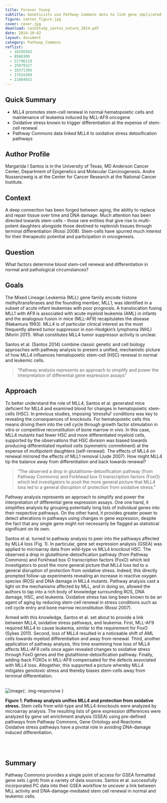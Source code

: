 ```yaml
---
title: Forever Young
subtitle: Geneticists use Pathway Commons data to link gene implicated in leukemia to well-studied oxidative-stress pathways that maintain stem-cell renewal
figure: santos_figure.jpg
cover: cover.jpg
download: caseStudy_santos_nature_2014.pdf
date: 2014-10-02
layout: document
category: Pathway_Commons
reflist:
  - 18295583
  - 8506309
  - 21796119
  - 25079327
  - 18371366
  - 17554309
  - 21884932
---
```


## Quick Summary
* MLL4 promotes stem-cell renewal in normal hematopoietic cells and maintenance of leukemia induced by MLL-AF9 oncogene
* Oxidative stress known to trigger differentiation at the expense of stem-cell renewal
* Pathway Commons data linked MLL4 to oxidative stress detoxification pathways

## Author Profile
Margarida I Santos is in the University of Texas, MD Anderson Cancer Center, Department of Epigenetics and Molecular Carcinogenesis. Andre Nussenzweig is at the Center for Cancer Research at the National Cancer Institute.

## Context
A deep connection has been forged between aging, the ability to replace and repair tissue over time and DNA damage. Much attention has been directed towards stem-cells – those rare entities that give rise to multi-potent daughters alongside those destined to replenish tissues through terminal differentiation (Rossi 2008). Stem-cells have spurred much interest for their therapeutic potential and participation in oncogenesis.

## Question
What factors determine blood stem-cell renewal and differentiation in normal and pathological circumstances?

## Goals
The Mixed Lineage Leukemia (MLL) gene family encode histone methyltransferases and the founding member, MLL1, was identified in a subset of acute infant leukemias with poor prognosis. A translocation fusing MLL1 with AF9 is associated with acute myeloid leukemia (AML) in infants and the analogous fusion in mice (MLL-AF9) recapitulates the disease (Nakamura 1993). MLL4 is of particular clinical interest as the most frequently altered tumor suppressor in non-Hodgkin’s lymphoma (NHL) (Morin 2011). What constitutes MLL4 tumor suppressor activity is unclear.

Santos et al. (Santos 2014) combine classic genetic and cell biology approaches with pathway analysis to present a unified, mechanistic picture of how MLL4 influences hematopoietic stem-cell (HSC) renewal in normal and leukemic cells.

> “Pathway analysis represents an approach to simplify and power the interpretation of differential gene expression assays”

## Approach
To better understand the role of MLL4, Santos et al. generated mice deficient for MLL4 and examined blood for changes in hematopoietic stem-cells (HSC). In previous studies, imposing ‘stressful’ conditions was key to revealing the consequences of knockouts. For hematopoietic cells this means driving them into the cell cycle through growth factor stimulation in vitro or competitive reconstitution of bone marrow in vivo. In this case, MLL4 mutants had fewer HSC and more differentiated myeloid cells, supported by the observations that HSC division was biased towards producing differentiated myeloid cells (symmetric commitment) at the expense of multipotent daughters (self-renewal). The effects of MLL4 on renewal mirrored the effects of MLL1 removal (Jude 2007). How might MLL4 tip the balance away from differentiation and back towards renewal?

> “The observed a drop in glutathione-detoxification pathway (from Pathway Commons) and Forkhead box O transcription factors (FoxO) which led investigators to posit the more general picture that MLL4 loss led to a general disruption of protection from oxidative stress.”

Pathway analysis represents an approach to simplify and power the interpretation of differential gene expression assays. One one hand, it simplifies analysis by grouping potentially long lists of individual genes into their respective pathways. On the other hand, it provides greater power to detect alterations in pathways using changes in gene expression, despite the fact that any single gene might not necessarily be flagged as statistical significant on its own.

Santos et al. turned to pathway analysis to peer into the pathways affected by MLL4 loss (Fig. 1). In particular, gene set expression analysis (GSEA) was applied to microarray data from wild-type vs MLL4  knockout HSC. The observed a drop in glutathione-detoxification pathway (from Pathway Commons) and Forkhead box O transcription factors (FoxO) which led investigators to posit the more general picture that MLL4 loss led to a general disruption of protection from oxidative stress. Indeed, this directly prompted follow-up experiments revealing an increase in reactive oxygen species (ROS) and DNA damage in MLL4 mutants.
Pathway analysis cast a light on the mechanisms affected by MLL, and in doing so, allowed the authors to tap into a rich body of knowledge surrounding ROS, DNA damage, HSC, and leukemia. Oxidative stress has long been known to be an agent of aging  by reducing stem-cell renewal in stress conditions such as cell cycle entry and bone marrow reconstitution (Rossi 2007).

Armed with this knowledge, Santos et al. set about to provide a link between MLL4, oxidative stress pathways, and leukemia. First, MLL-AF9 required MLL4 to cause leukemia, similar to the requirement for FoxO (Sykes 2011). Second, loss of MLL4 resulted in a noticeable shift of AML cells towards myeloid differentiation and away from renewal. Third, another application of pathway analysis, this time examining how loss of MLL4 affects MLL-AF9 cells once again revealed changes to oxidative stress through FoxO genes and the glutathione-detoxification pathway. Finally, adding-back FOXOs in MLL-AF9 compensated for the defects associated with MLL4 loss. Altogether, this supported a picture whereby MLL4 mitigates genotoxic stress and thereby biases stem-cells away from terminal differentiation.

<br/>
  ![image]({{ site.baseurl }}/{{ site.media_root }}{{ page.id }}/{{ page.figure }}){: .img-responsive }

<div class="figure-legend well well-lg text-justify">
  <strong>Figure 1. Pathway analysis unifies MLL4 and protection from oxidative stress.</strong> Stem cells from wild-type and MLL4-knockouts were analyzed by microarray analysis. The resulting lists of gene expression differences were analyzed by gene set enrichment analysis (GSEA) using pre-defined pathways from Pathway Commons, Gene Ontology and Reactome. Oxidative stress pathways have a pivotal role in avoiding DNA-damage induced differentiation.
</div>
<br/><br/>

## Summary
Pathway Commons provides a single point of access for GSEA formatted gene sets (.gmt) from a variety of data sources. Santos et al. successfully incorporated PC data into their GSEA workflow to uncover a link between MLL activity and DNA-damage-mediated stem cell renewal in normal and leukemic cells.
